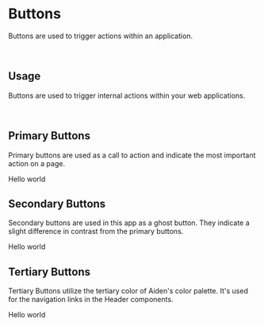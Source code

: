 
<Meta title="Design System/Components/Buttons" component={PrimaryButton} />

# Buttons

Buttons are used to trigger actions within an application.

<br/>

## Usage

Buttons are used to trigger internal actions within your web applications.

<br/>

## Primary Buttons

Primary buttons are used as a call to action and indicate the most important action on a page.

<Preview withToolbar>
  <Story name="primary">
    <PrimaryButton disabled={boolean("Disabled", false)} onClick={action('button-click')}>Hello world</PrimaryButton>
  </Story>
</Preview>

<br/>

## Secondary Buttons

Secondary buttons are used in this app as a ghost button. They indicate a slight difference in contrast from the primary buttons.

<Preview withToolbar>
<Story name="secondary">
  <SecondaryButton>Hello world</SecondaryButton>
</Story>
</Preview>

<br/>

## Tertiary Buttons

Tertiary Buttons utilize the tertiary color of Aiden's color palette. It's used for the navigation links in the Header components.

<Preview withToolbar>
  <Story name="tertiary">
    <TertiaryButton>Hello world</TertiaryButton>
  </Story>
</Preview>
